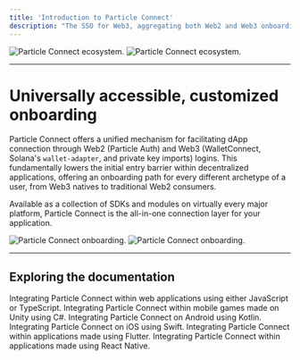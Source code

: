 ```yaml
---
title: 'Introduction to Particle Connect'
description: "The SSO for Web3, aggregating both Web2 and Web3 onboarding options in a unified custom connection modal."
---
```


<img
  className="block dark:hidden"
  src="/api-reference/connect/images/connect.png"
  alt="Particle Connect ecosystem."
/>
<img
  className="hidden dark:block"
  src="/api-reference/connect/images/connect.png"
  alt="Particle Connect ecosystem."
/>

***

# Universally accessible, customized onboarding

Particle Connect offers a unified mechanism for facilitating dApp connection through Web2 (Particle Auth) and Web3 (WalletConnect, Solana's `wallet-adapter`, and private key imports) logins. This fundamentally lowers the initial entry barrier within decentralized applications, offering an onboarding path for every different archetype of a user, from Web3 natives to traditional Web2 consumers.

Available as a collection of SDKs and modules on virtually every major platform, Particle Connect is the all-in-one connection layer for your application.

<img
  className="block dark:hidden"
  src="/api-reference/connect/images/onboarding.png"
  alt="Particle Connect onboarding."
/>
<img
  className="hidden dark:block"
  src="/api-reference/connect/images/onboarding.png"
  alt="Particle Connect onboarding."
/>

***

## Exploring the documentation

<CardGroup cols={3}>
  <Card title="Web SDK" href="/api-reference/connect/desktop/web">
    Integrating Particle Connect within web applications using either JavaScript or TypeScript.
  </Card>
  <Card title="Unity (Mobile) SDK" href="/api-reference/connect/mobile/unity">
    Integrating Particle Connect within mobile games made on Unity using C#.
  </Card>
  <Card title="Android SDK" href="/api-reference/connect/mobile/android">
    Integrating Particle Connect on Android using Kotlin.
  </Card>
  <Card title="iOS SDK" href="/api-reference/connect/mobile/ios">
    Integrating Particle Connect on iOS using Swift.
  </Card>
  <Card title="Flutter SDK" href="/api-reference/connect/mobile/flutter">
    Integrating Particle Connect within applications made using Flutter.
  </Card>
  <Card title="React Native SDK" href="/api-reference/connect/mobile/react">
    Integrating Particle Connect within applications made using React Native.
  </Card>
</CardGroup>
